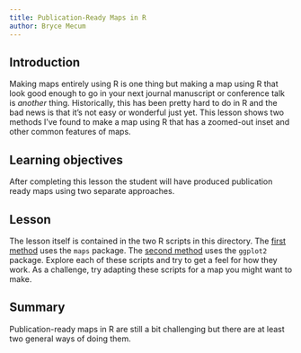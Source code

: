 ```yaml
---
title: Publication-Ready Maps in R
author: Bryce Mecum
---
```


## Introduction

Making maps entirely using R is one thing but making a map using R that look good enough to go in your next journal manuscript or conference talk is *another* thing.
Historically, this has been pretty hard to do in R and the bad news is that it's not easy or wonderful just yet.
This lesson shows two methods I've found to make a map using R that has a zoomed-out inset and other common features of maps.

## Learning objectives

After completing this lesson the student will have produced publication ready maps using two separate approaches.

## Lesson

The lesson itself is contained in the two R scripts in this directory.
The [first method](./method_one_maps.R) uses the `maps` package.
The [second method](./method_two_gg.R) uses the `ggplot2` package.
Explore each of these scripts and try to get a feel for how they work.
As a challenge, try adapting these scripts for a map you might want to make.

## Summary

Publication-ready maps in R are still a bit challenging but there are at least two general ways of doing them.